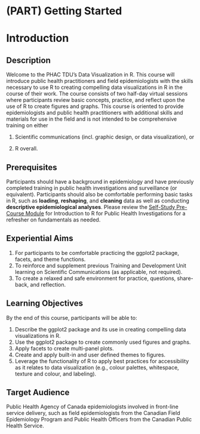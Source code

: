 # (PART) Getting Started {-}
# Introduction

## Description

Welcome to the PHAC TDU's Data Visualization in R. This course will introduce public health practitioners and field epidemiologists with the skills necessary to use R to creating compelling data visualizations in R in the course of their work. The course consists of two half-day virtual sessions where participants review basic concepts, practice, and reflect upon the use of R to create figures and graphs. This course is oriented to provide epidemiologists and public health practitioners with additional skills and materials for use in the field and is not intended to be comprehensive training on either

1.  Scientific communications (incl. graphic design, or data visualization), or

2.  R overall.

## Prerequisites

Participants should have a background in epidemiology and have previously completed training in public health investigations and surveillance (or equivalent). Participants should also be comfortable performing basic tasks in R, such as **loading**, **reshaping**, and **cleaning** data as well as conducting **descriptive epidemiological analyses**. Please review the [Self-Study Pre-Course Module](https://bit.ly/3EC4bK3) for Introduction to R for Public Health Investigations for a refresher on fundamentals as needed.

## Experiential Aims

1.  For participants to be comfortable practicing the ggplot2 package, facets, and theme functions.
2.  To reinforce and supplement previous Training and Development Unit learning on Scientific Communications (as applicable, not required).
3.  To create a relaxed and safe environment for practice, questions, share-back, and reflection.

## Learning Objectives

By the end of this course, participants will be able to:

1.  Describe the ggplot2 package and its use in creating compelling data visualizations in R.
2.  Use the ggplot2 package to create commonly used figures and graphs.
3.  Apply facets to create multi-panel plots.
4.  Create and apply built-in and user defined themes to figures.
5.  Leverage the functionality of R to apply best practices for accessibility as it relates to data visualization (e.g., colour palettes, whitespace, texture and colour, and labeling).

## Target Audience

Public Health Agency of Canada epidemiologists involved in front-line service delivery, such as field epidemiologists from the Canadian Field Epidemiology Program and Public Health Officers from the Canadian Public Health Service.
